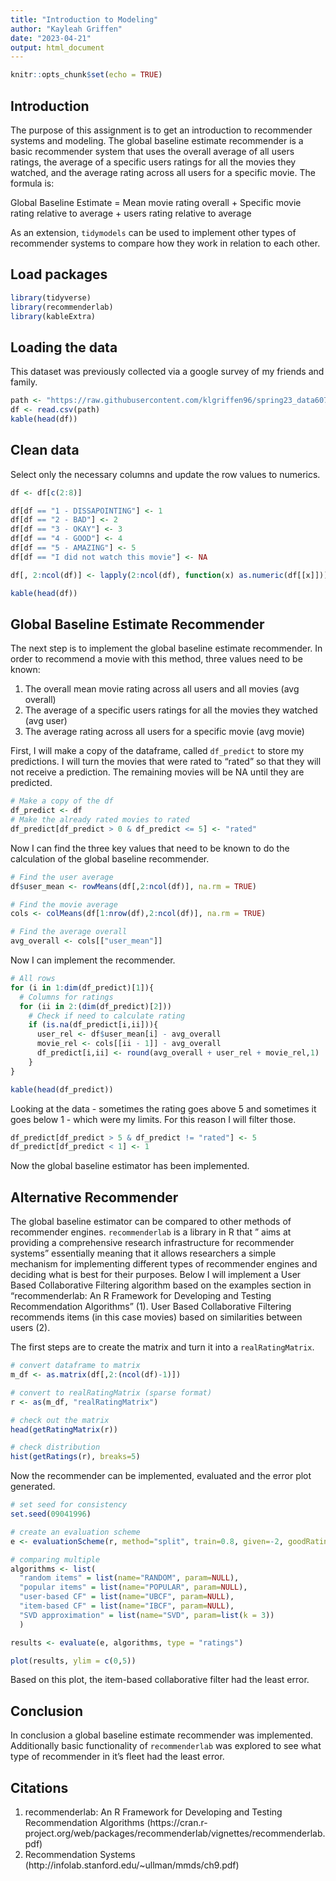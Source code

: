 ---
title: "Introduction to Modeling"
author: "Kayleah Griffen"
date: "2023-04-21"
output: html_document
---

```{r setup, include=FALSE}
knitr::opts_chunk$set(echo = TRUE)
```

## Introduction

The purpose of this assignment is to get an introduction to recommender systems and modeling. The global baseline estimate recommender is a basic recommender system that uses the overall average of all users ratings, the average of a specific users ratings for all the movies they watched, and the average rating across all users for a specific movie. 
The formula is:

Global Baseline Estimate = Mean movie rating overall + Specific movie rating relative to average + users rating relative to average

As an extension, `tidymodels` can be used to implement other types of recommender systems to compare how they work in relation to each other.

## Load packages

```{r, message=FALSE, warning=FALSE}
library(tidyverse)
library(recommenderlab)
library(kableExtra)
```

## Loading the data

This dataset was previously collected via a google survey of my friends and family.

```{r}
path <- "https://raw.githubusercontent.com/klgriffen96/spring23_data607_wk11/main/movie_ratings.csv"
df <- read.csv(path)
kable(head(df))
```

## Clean data

Select only the necessary columns and update the row values to numerics. 

```{r}
df <- df[c(2:8)]

df[df == "1 - DISSAPOINTING"] <- 1
df[df == "2 - BAD"] <- 2
df[df == "3 - OKAY"] <- 3
df[df == "4 - GOOD"] <- 4
df[df == "5 - AMAZING"] <- 5
df[df == "I did not watch this movie"] <- NA

df[, 2:ncol(df)] <- lapply(2:ncol(df), function(x) as.numeric(df[[x]]))

kable(head(df))
```

## Global Baseline Estimate Recommender

The next step is to implement the global baseline estimate recommender. In order to recommend a movie with this method, three values need to be known:

1) The overall mean movie rating across all users and all movies (avg overall)
2) The average of a specific users ratings for all the movies they watched (avg user)
3) The average rating across all users for a specific movie (avg movie)

First, I will make a copy of the dataframe, called `df_predict` to store my predictions. I will turn the movies that were rated to "rated" so that they will not receive a prediction. The remaining movies will be NA until they are predicted.

```{r}
# Make a copy of the df
df_predict <- df
# Make the already rated movies to rated
df_predict[df_predict > 0 & df_predict <= 5] <- "rated"
```

Now I can find the three key values that need to be known to do the calculation of the global baseline recommender.

```{r}
# Find the user average
df$user_mean <- rowMeans(df[,2:ncol(df)], na.rm = TRUE)

# Find the movie average
cols <- colMeans(df[1:nrow(df),2:ncol(df)], na.rm = TRUE)

# Find the average overall
avg_overall <- cols[["user_mean"]]
```

Now I can implement the recommender.

```{r}
# All rows
for (i in 1:dim(df_predict)[1]){
  # Columns for ratings
  for (ii in 2:(dim(df_predict)[2]))
    # Check if need to calculate rating
    if (is.na(df_predict[i,ii])){
      user_rel <- df$user_mean[i] - avg_overall
      movie_rel <- cols[[ii - 1]] - avg_overall
      df_predict[i,ii] <- round(avg_overall + user_rel + movie_rel,1)
    }
}

kable(head(df_predict))
```


Looking at the data - sometimes the rating goes above 5 and sometimes it goes below 1 - which were my limits. For this reason I will filter those.

```{r}
df_predict[df_predict > 5 & df_predict != "rated"] <- 5
df_predict[df_predict < 1] <- 1
```


Now the global baseline estimator has been implemented.

## Alternative Recommender

The global baseline estimator can be compared to other methods of recommender engines. `recommenderlab` is a library in R that " aims at providing a comprehensive research infrastructure for recommender systems" essentially meaning that it allows researchers a simple mechanism for implementing different types of recommender engines and deciding what is best for their purposes. Below I will implement a User Based Collaborative Filtering algorithm based on the examples section in "recommenderlab: An R Framework for Developing and Testing Recommendation Algorithms" (1). User Based Collaborative Filtering recommends items (in this case movies) based on similarities between users (2).

The first steps are to create the matrix and turn it into a `realRatingMatrix`.

```{r}
# convert dataframe to matrix
m_df <- as.matrix(df[,2:(ncol(df)-1)])

# convert to realRatingMatrix (sparse format)
r <- as(m_df, "realRatingMatrix")

# check out the matrix
head(getRatingMatrix(r))

# check distribution
hist(getRatings(r), breaks=5)
```

Now the recommender can be implemented, evaluated and the error plot generated.

```{r}
# set seed for consistency
set.seed(09041996)

# create an evaluation scheme
e <- evaluationScheme(r, method="split", train=0.8, given=-2, goodRating=5)

# comparing multiple
algorithms <- list(
  "random items" = list(name="RANDOM", param=NULL),
  "popular items" = list(name="POPULAR", param=NULL),
  "user-based CF" = list(name="UBCF", param=NULL),
  "item-based CF" = list(name="IBCF", param=NULL),
  "SVD approximation" = list(name="SVD", param=list(k = 3))
  )

results <- evaluate(e, algorithms, type = "ratings")

plot(results, ylim = c(0,5))
```

Based on this plot, the item-based collaborative filter had the least error.

## Conclusion

In conclusion a global baseline estimate recommender was implemented. Additionally basic functionality of `recommenderlab` was explored to see what type of recommender in it's fleet had the least error.

## Citations 

1) recommenderlab: An R Framework for Developing and Testing Recommendation Algorithms (https://cran.r-project.org/web/packages/recommenderlab/vignettes/recommenderlab.pdf)
2) Recommendation Systems (http://infolab.stanford.edu/~ullman/mmds/ch9.pdf)
